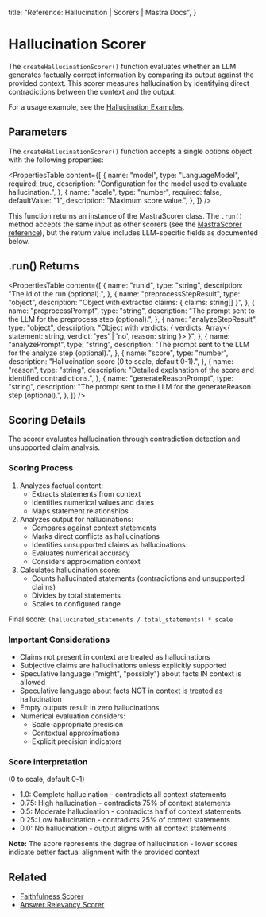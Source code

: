   title: "Reference: Hallucination | Scorers | Mastra Docs",
}

# Hallucination Scorer

The `createHallucinationScorer()` function evaluates whether an LLM generates factually correct information by comparing its output against the provided context. This scorer measures hallucination by identifying direct contradictions between the context and the output.

For a usage example, see the [Hallucination Examples](/examples/scorers/hallucination).

## Parameters

The `createHallucinationScorer()` function accepts a single options object with the following properties:

<PropertiesTable
  content={[
    {
      name: "model",
      type: "LanguageModel",
      required: true,
      description: "Configuration for the model used to evaluate hallucination.",
    },
    {
      name: "scale",
      type: "number",
      required: false,
      defaultValue: "1",
      description: "Maximum score value.",
    },
  ]}
/>

This function returns an instance of the MastraScorer class. The `.run()` method accepts the same input as other scorers (see the [MastraScorer reference](./mastra-scorer)), but the return value includes LLM-specific fields as documented below.

## .run() Returns

<PropertiesTable
  content={[
    {
      name: "runId",
      type: "string",
      description: "The id of the run (optional).",
    },
    {
      name: "preprocessStepResult",
      type: "object",
      description: "Object with extracted claims: { claims: string[] }",
    },
    {
      name: "preprocessPrompt",
      type: "string",
      description: "The prompt sent to the LLM for the preprocess step (optional).",
    },
    {
      name: "analyzeStepResult",
      type: "object",
      description: "Object with verdicts: { verdicts: Array<{ statement: string, verdict: 'yes' | 'no', reason: string }> }",
    },
    {
      name: "analyzePrompt",
      type: "string",
      description: "The prompt sent to the LLM for the analyze step (optional).",
    },
    {
      name: "score",
      type: "number",
      description: "Hallucination score (0 to scale, default 0-1).",
    },
    {
      name: "reason",
      type: "string",
      description: "Detailed explanation of the score and identified contradictions.",
    },
    {
      name: "generateReasonPrompt",
      type: "string",
      description: "The prompt sent to the LLM for the generateReason step (optional).",
    },
  ]}
/>

## Scoring Details

The scorer evaluates hallucination through contradiction detection and unsupported claim analysis.

### Scoring Process

1. Analyzes factual content:
   - Extracts statements from context
   - Identifies numerical values and dates
   - Maps statement relationships
2. Analyzes output for hallucinations:
   - Compares against context statements
   - Marks direct conflicts as hallucinations
   - Identifies unsupported claims as hallucinations
   - Evaluates numerical accuracy
   - Considers approximation context
3. Calculates hallucination score:
   - Counts hallucinated statements (contradictions and unsupported claims)
   - Divides by total statements
   - Scales to configured range

Final score: `(hallucinated_statements / total_statements) * scale`

### Important Considerations

- Claims not present in context are treated as hallucinations
- Subjective claims are hallucinations unless explicitly supported
- Speculative language ("might", "possibly") about facts IN context is allowed
- Speculative language about facts NOT in context is treated as hallucination
- Empty outputs result in zero hallucinations
- Numerical evaluation considers:
  - Scale-appropriate precision
  - Contextual approximations
  - Explicit precision indicators

### Score interpretation

(0 to scale, default 0-1)

- 1.0: Complete hallucination - contradicts all context statements
- 0.75: High hallucination - contradicts 75% of context statements
- 0.5: Moderate hallucination - contradicts half of context statements
- 0.25: Low hallucination - contradicts 25% of context statements
- 0.0: No hallucination - output aligns with all context statements

**Note:** The score represents the degree of hallucination - lower scores indicate better factual alignment with the provided context

## Related

- [Faithfulness Scorer](./faithfulness)
- [Answer Relevancy Scorer](./answer-relevancy)